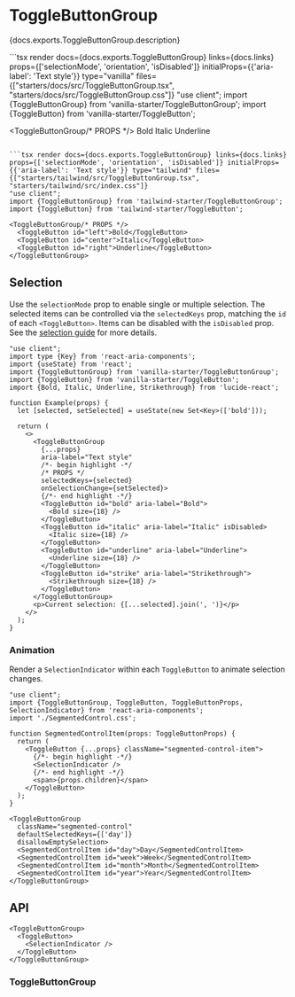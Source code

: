 


# ToggleButtonGroup

<PageDescription>{docs.exports.ToggleButtonGroup.description}</PageDescription>

<ExampleSwitcher>
  ```tsx render docs={docs.exports.ToggleButtonGroup} links={docs.links} props={['selectionMode', 'orientation', 'isDisabled']} initialProps={{'aria-label': 'Text style'}} type="vanilla" files={["starters/docs/src/ToggleButtonGroup.tsx", "starters/docs/src/ToggleButtonGroup.css"]}
  "use client";
  import {ToggleButtonGroup} from 'vanilla-starter/ToggleButtonGroup';
  import {ToggleButton} from 'vanilla-starter/ToggleButton';

  <ToggleButtonGroup/* PROPS */>
    <ToggleButton id="left">Bold</ToggleButton>
    <ToggleButton id="center">Italic</ToggleButton>
    <ToggleButton id="right">Underline</ToggleButton>
  </ToggleButtonGroup>
  ```

  ```tsx render docs={docs.exports.ToggleButtonGroup} links={docs.links} props={['selectionMode', 'orientation', 'isDisabled']} initialProps={{'aria-label': 'Text style'}} type="tailwind" files={["starters/tailwind/src/ToggleButtonGroup.tsx", "starters/tailwind/src/index.css"]}
  "use client";
  import {ToggleButtonGroup} from 'tailwind-starter/ToggleButtonGroup';
  import {ToggleButton} from 'tailwind-starter/ToggleButton';

  <ToggleButtonGroup/* PROPS */>
    <ToggleButton id="left">Bold</ToggleButton>
    <ToggleButton id="center">Italic</ToggleButton>
    <ToggleButton id="right">Underline</ToggleButton>
  </ToggleButtonGroup>
  ```
</ExampleSwitcher>

## Selection

Use the `selectionMode` prop to enable single or multiple selection. The selected items can be controlled via the `selectedKeys` prop, matching the `id` of each `<ToggleButton>`. Items can be disabled with the `isDisabled` prop. See the [selection guide](selection.html?component=ToggleButtonGroup) for more details.

```tsx render docs={docs.exports.ToggleButtonGroup} links={docs.links} props={['selectionMode', 'disallowEmptySelection']} initialProps={{selectionMode: 'multiple'}} wide
"use client";
import type {Key} from 'react-aria-components';
import {useState} from 'react';
import {ToggleButtonGroup} from 'vanilla-starter/ToggleButtonGroup';
import {ToggleButton} from 'vanilla-starter/ToggleButton';
import {Bold, Italic, Underline, Strikethrough} from 'lucide-react';

function Example(props) {
  let [selected, setSelected] = useState(new Set<Key>(['bold']));

  return (
    <>
      <ToggleButtonGroup
        {...props}
        aria-label="Text style"
        /*- begin highlight -*/
        /* PROPS */
        selectedKeys={selected}
        onSelectionChange={setSelected}>
        {/*- end highlight -*/}
        <ToggleButton id="bold" aria-label="Bold">
          <Bold size={18} />
        </ToggleButton>
        <ToggleButton id="italic" aria-label="Italic" isDisabled>
          <Italic size={18} />
        </ToggleButton>
        <ToggleButton id="underline" aria-label="Underline">
          <Underline size={18} />
        </ToggleButton>
        <ToggleButton id="strike" aria-label="Strikethrough">
          <Strikethrough size={18} />
        </ToggleButton>
      </ToggleButtonGroup>
      <p>Current selection: {[...selected].join(', ')}</p>
    </>
  );
}
```

### Animation

Render a `SelectionIndicator` within each `ToggleButton` to animate selection changes.

```tsx render files={['packages/dev/s2-docs/pages/react-aria/SegmentedControl.css']}
"use client";
import {ToggleButtonGroup, ToggleButton, ToggleButtonProps, SelectionIndicator} from 'react-aria-components';
import './SegmentedControl.css';

function SegmentedControlItem(props: ToggleButtonProps) {
  return (
    <ToggleButton {...props} className="segmented-control-item">
      {/*- begin highlight -*/}
      <SelectionIndicator />
      {/*- end highlight -*/}
      <span>{props.children}</span>
    </ToggleButton>
  );
}

<ToggleButtonGroup
  className="segmented-control"
  defaultSelectedKeys={['day']}
  disallowEmptySelection>
  <SegmentedControlItem id="day">Day</SegmentedControlItem>
  <SegmentedControlItem id="week">Week</SegmentedControlItem>
  <SegmentedControlItem id="month">Month</SegmentedControlItem>
  <SegmentedControlItem id="year">Year</SegmentedControlItem>
</ToggleButtonGroup>
```

## API

<Anatomy />

```tsx links={{ToggleButtonGroup: '#togglebuttongroup', ToggleButton: 'ToggleButton.html', SelectionIndicator: 'selection.html#animated-selectionindicator'}}
<ToggleButtonGroup>
  <ToggleButton>
    <SelectionIndicator />
  </ToggleButton>
</ToggleButtonGroup>
```

### ToggleButtonGroup

<PropTable component={docs.exports.ToggleButtonGroup} links={docs.links} />
